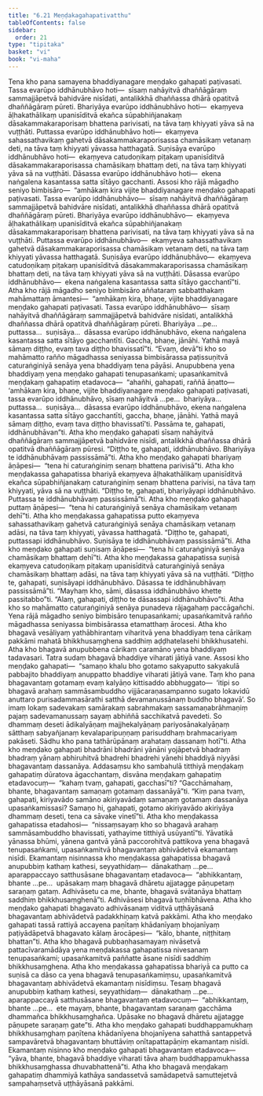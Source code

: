 ```yaml
---
title: "6.21 Meṇḍakagahapativatthu"
tableOfContents: false
sidebar:
  order: 21
type: "tipitaka"
basket: "vi"
book: "vi-maha"
---
```



<DynamicBreadcrumb />

<Division number="296" book="vi-maha" e="ch" v="3" p="337">

<Paragraph number="1343" book="vi-maha">
Tena kho pana samayena bhaddiyanagare meṇḍako gahapati paṭivasati. Tassa evarūpo iddhānubhāvo hoti—  sīsaṃ nahāyitvā dhaññāgāraṃ sammajjāpetvā bahidvāre nisīdati, antalikkhā dhaññassa dhārā opatitvā dhaññāgāraṃ pūreti. Bhariyāya evarūpo iddhānubhāvo hoti—  ekaṃyeva āḷhakathālikaṃ upanisīditvā ekañca sūpabhiñjanakaṃ dāsakammakaraporisaṃ bhattena parivisati, na tāva taṃ khiyyati yāva sā na vuṭṭhāti. Puttassa evarūpo iddhānubhāvo hoti—  ekaṃyeva sahassathavikaṃ gahetvā dāsakammakaraporisassa chamāsikaṃ vetanaṃ deti, na tāva taṃ khiyyati yāvassa hatthagatā. Suṇisāya evarūpo iddhānubhāvo hoti—  ekaṃyeva catudoṇikaṃ piṭakaṃ upanisīditvā dāsakammakaraporisassa chamāsikaṃ bhattaṃ deti, na tāva taṃ khiyyati yāva sā na vuṭṭhāti. Dāsassa evarūpo iddhānubhāvo hoti—  ekena naṅgalena kasantassa satta sītāyo gacchanti.
</Paragraph>

<Paragraph number="1344" book="vi-maha">
Assosi kho rājā māgadho seniyo bimbisāro—  “amhākaṃ kira vijite bhaddiyanagare meṇḍako gahapati paṭivasati. Tassa evarūpo iddhānubhāvo—  sīsaṃ nahāyitvā dhaññāgāraṃ sammajjāpetvā bahidvāre nisīdati, antalikkhā dhaññassa dhārā opatitvā dhaññāgāraṃ pūreti. Bhariyāya evarūpo iddhānubhāvo—  ekaṃyeva āḷhakathālikaṃ upanisīditvā ekañca sūpabhiñjanakaṃ dāsakammakaraporisaṃ bhattena parivisati, na tāva taṃ khiyyati yāva sā na vuṭṭhāti. Puttassa evarūpo iddhānubhāvo—  ekaṃyeva sahassathavikaṃ gahetvā dāsakammakaraporisassa chamāsikaṃ vetanaṃ deti, na tāva taṃ khiyyati yāvassa hatthagatā. Suṇisāya evarūpo iddhānubhāvo—  ekaṃyeva catudoṇikaṃ piṭakaṃ upanisīditvā dāsakammakaraporisassa chamāsikaṃ bhattaṃ deti, na tāva taṃ khiyyati yāva sā na vuṭṭhāti. Dāsassa evarūpo iddhānubhāvo—  ekena naṅgalena kasantassa satta sītāyo gacchantī”ti. Atha kho rājā māgadho seniyo bimbisāro aññataraṃ sabbatthakaṃ mahāmattaṃ āmantesi—  “amhākaṃ kira, bhaṇe, vijite bhaddiyanagare meṇḍako gahapati paṭivasati. Tassa evarūpo iddhānubhāvo—  sīsaṃ nahāyitvā dhaññāgāraṃ sammajjāpetvā bahidvāre nisīdati, antalikkhā dhaññassa dhārā opatitvā dhaññāgāraṃ pūreti. Bhariyāya …pe…  puttassa…  suṇisāya…  dāsassa evarūpo iddhānubhāvo, ekena naṅgalena kasantassa satta sītāyo gacchantīti. Gaccha, bhaṇe, jānāhi. Yathā mayā sāmaṃ diṭṭho, evaṃ tava diṭṭho bhavissatī”ti.
</Paragraph>

</Division>
<Division number="297" book="vi-maha" e="ch" v="3" p="338">

<Paragraph number="1345" book="vi-maha">
“Evaṃ, devā”ti kho so mahāmatto rañño māgadhassa seniyassa bimbisārassa paṭissuṇitvā caturaṅginiyā senāya yena bhaddiyaṃ tena pāyāsi. Anupubbena yena bhaddiyaṃ yena meṇḍako gahapati tenupasaṅkami; upasaṅkamitvā meṇḍakaṃ gahapatiṃ etadavoca—  “ahañhi, gahapati, raññā āṇatto—  ‘amhākaṃ kira, bhaṇe, vijite bhaddiyanagare meṇḍako gahapati paṭivasati, tassa evarūpo iddhānubhāvo, sīsaṃ nahāyitvā …pe…  bhariyāya…  puttassa…  suṇisāya…  dāsassa evarūpo iddhānubhāvo, ekena naṅgalena kasantassa satta sītāyo gacchantīti, gaccha, bhaṇe, jānāhi. Yathā mayā sāmaṃ diṭṭho, evaṃ tava diṭṭho bhavissatī’ti. Passāma te, gahapati, iddhānubhāvan”ti. Atha kho meṇḍako gahapati sīsaṃ nahāyitvā dhaññāgāraṃ sammajjāpetvā bahidvāre nisīdi, antalikkhā dhaññassa dhārā opatitvā dhaññāgāraṃ pūresi. “Diṭṭho te, gahapati, iddhānubhāvo. Bhariyāya te iddhānubhāvaṃ passissāmā”ti.
</Paragraph>

<Paragraph number="1346" book="vi-maha">
Atha kho meṇḍako gahapati bhariyaṃ āṇāpesi—  “tena hi caturaṅginiṃ senaṃ bhattena parivisā”ti. Atha kho meṇḍakassa gahapatissa bhariyā ekaṃyeva āḷhakathālikaṃ upanisīditvā ekañca sūpabhiñjanakaṃ caturaṅginiṃ senaṃ bhattena parivisi, na tāva taṃ khiyyati, yāva sā na vuṭṭhāti. “Diṭṭho te, gahapati, bhariyāyapi iddhānubhāvo. Puttassa te iddhānubhāvaṃ passissāmā”ti. Atha kho meṇḍako gahapati puttaṃ āṇāpesi—  “tena hi caturaṅginiyā senāya chamāsikaṃ vetanaṃ dehī”ti. Atha kho meṇḍakassa gahapatissa putto ekaṃyeva sahassathavikaṃ gahetvā caturaṅginiyā senāya chamāsikaṃ vetanaṃ adāsi, na tāva taṃ khiyyati, yāvassa hatthagatā. “Diṭṭho te, gahapati, puttassapi iddhānubhāvo. Suṇisāya te iddhānubhāvaṃ passissāmā”ti. Atha kho meṇḍako gahapati suṇisaṃ āṇāpesi—  “tena hi caturaṅginiyā senāya chamāsikaṃ bhattaṃ dehī”ti. Atha kho meṇḍakassa gahapatissa suṇisā ekaṃyeva catudoṇikaṃ piṭakaṃ upanisīditvā caturaṅginiyā senāya chamāsikaṃ bhattaṃ adāsi, na tāva taṃ khiyyati yāva sā na vuṭṭhāti. “Diṭṭho te, gahapati, suṇisāyapi iddhānubhāvo. Dāsassa te iddhānubhāvaṃ passissāmā”ti. “Mayhaṃ kho, sāmi, dāsassa iddhānubhāvo khette passitabbo”ti. “Alaṃ, gahapati, diṭṭho te dāsassapi iddhānubhāvo”ti. Atha kho so mahāmatto caturaṅginiyā senāya punadeva rājagahaṃ paccāgañchi. Yena rājā māgadho seniyo bimbisāro tenupasaṅkami; upasaṅkamitvā rañño māgadhassa seniyassa bimbisārassa etamatthaṃ ārocesi.
</Paragraph>

</Division>
<Division number="298" book="vi-maha" e="ch" v="3" p="339">

<Paragraph number="1347" book="vi-maha">
Atha kho bhagavā vesāliyaṃ yathābhirantaṃ viharitvā yena bhaddiyaṃ tena cārikaṃ pakkāmi mahatā bhikkhusaṃghena saddhiṃ aḍḍhatelasehi bhikkhusatehi. Atha kho bhagavā anupubbena cārikaṃ caramāno yena bhaddiyaṃ tadavasari. Tatra sudaṃ bhagavā bhaddiye viharati jātiyā vane. Assosi kho meṇḍako gahapati—  “samaṇo khalu bho gotamo sakyaputto sakyakulā pabbajito bhaddiyaṃ anuppatto bhaddiye viharati jātiyā vane. Taṃ kho pana bhagavantaṃ gotamaṃ evaṃ kalyāṇo kittisaddo abbhuggato—  ‘itipi so bhagavā arahaṃ sammāsambuddho vijjācaraṇasampanno sugato lokavidū anuttaro purisadammasārathi satthā devamanussānaṃ buddho bhagavā’. So imaṃ lokaṃ sadevakaṃ samārakaṃ sabrahmakaṃ sassamaṇabrāhmaṇiṃ pajaṃ sadevamanussaṃ sayaṃ abhiññā sacchikatvā pavedeti. So dhammaṃ deseti ādikalyāṇaṃ majjhekalyāṇaṃ pariyosānakalyāṇaṃ sātthaṃ sabyañjanaṃ kevalaparipuṇṇaṃ parisuddhaṃ brahmacariyaṃ pakāseti. Sādhu kho pana tathārūpānaṃ arahataṃ dassanaṃ hotī”ti.
</Paragraph>

<Paragraph number="1348" book="vi-maha">
Atha kho meṇḍako gahapati bhadrāni bhadrāni yānāni yojāpetvā bhadraṃ bhadraṃ yānaṃ abhiruhitvā bhadrehi bhadrehi yānehi bhaddiyā niyyāsi bhagavantaṃ dassanāya. Addasaṃsu kho sambahulā titthiyā meṇḍakaṃ gahapatiṃ dūratova āgacchantaṃ, disvāna meṇḍakaṃ gahapatiṃ etadavocuṃ—  “kahaṃ tvaṃ, gahapati, gacchasī”ti? “Gacchāmahaṃ, bhante, bhagavantaṃ samaṇaṃ gotamaṃ dassanāyā”ti. “Kiṃ pana tvaṃ, gahapati, kiriyavādo samāno akiriyavādaṃ samaṇaṃ gotamaṃ dassanāya upasaṅkamissasi? Samaṇo hi, gahapati, gotamo akiriyavādo akiriyāya dhammaṃ deseti, tena ca sāvake vinetī”ti. Atha kho meṇḍakassa gahapatissa etadahosi—  “nissaṃsayaṃ kho so bhagavā arahaṃ sammāsambuddho bhavissati, yathayime titthiyā usūyantī”ti. Yāvatikā yānassa bhūmi, yānena gantvā yānā paccorohitvā pattikova yena bhagavā tenupasaṅkami, upasaṅkamitvā bhagavantaṃ abhivādetvā ekamantaṃ nisīdi. Ekamantaṃ nisinnassa kho meṇḍakassa gahapatissa bhagavā anupubbiṃ kathaṃ kathesi, seyyathidaṃ—  dānakathaṃ …pe…  aparappaccayo satthusāsane bhagavantaṃ etadavoca—  “abhikkantaṃ, bhante …pe…  upāsakaṃ maṃ bhagavā dhāretu ajjatagge pāṇupetaṃ saraṇaṃ gataṃ. Adhivāsetu ca me, bhante, bhagavā svātanāya bhattaṃ saddhiṃ bhikkhusaṃghenā”ti. Adhivāsesi bhagavā tuṇhībhāvena. Atha kho meṇḍako gahapati bhagavato adhivāsanaṃ viditvā uṭṭhāyāsanā bhagavantaṃ abhivādetvā padakkhiṇaṃ katvā pakkāmi.
</Paragraph>

<Paragraph number="1349" book="vi-maha">
Atha kho meṇḍako gahapati tassā rattiyā accayena paṇītaṃ khādanīyaṃ bhojanīyaṃ paṭiyādāpetvā bhagavato kālaṃ ārocāpesi—  “kālo, bhante, niṭṭhitaṃ bhattan”ti. Atha kho bhagavā pubbaṇhasamayaṃ nivāsetvā pattacīvaramādāya yena meṇḍakassa gahapatissa nivesanaṃ tenupasaṅkami; upasaṅkamitvā paññatte āsane nisīdi saddhiṃ bhikkhusaṃghena. Atha kho meṇḍakassa gahapatissa bhariyā ca putto ca suṇisā ca dāso ca yena bhagavā tenupasaṅkamiṃsu, upasaṅkamitvā bhagavantaṃ abhivādetvā ekamantaṃ nisīdiṃsu. Tesaṃ bhagavā anupubbiṃ kathaṃ kathesi, seyyathidaṃ—  dānakathaṃ …pe…  aparappaccayā satthusāsane bhagavantaṃ etadavocuṃ—  “abhikkantaṃ, bhante …pe…  ete mayaṃ, bhante, bhagavantaṃ saraṇaṃ gacchāma dhammañca bhikkhusaṃghañca. Upāsake no bhagavā dhāretu ajjatagge pāṇupete saraṇaṃ gate”ti. Atha kho meṇḍako gahapati buddhappamukhaṃ bhikkhusaṃghaṃ paṇītena khādanīyena bhojanīyena sahatthā santappetvā sampavāretvā bhagavantaṃ bhuttāviṃ onītapattapāṇiṃ ekamantaṃ nisīdi. Ekamantaṃ nisinno kho meṇḍako gahapati bhagavantaṃ etadavoca—  “yāva, bhante, bhagavā bhaddiye viharati tāva ahaṃ buddhappamukhassa bhikkhusaṃghassa dhuvabhattenā”ti. Atha kho bhagavā meṇḍakaṃ gahapatiṃ dhammiyā kathāya sandassetvā samādapetvā samuttejetvā sampahaṃsetvā uṭṭhāyāsanā pakkāmi.
</Paragraph>
</Division>